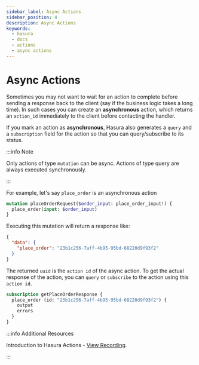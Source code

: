 ```yaml
---
sidebar_label: Async Actions
sidebar_position: 4
description: Async Actions
keywords:
  - hasura
  - docs
  - actions
  - async actions
---
```


# Async Actions

Sometimes you may not want to wait for an action to complete before
sending a response back to the client (say if the business logic takes a
long time). In such cases you can create an **asynchronous** action,
which returns an `action_id` immediately to the client before contacting
the handler.

If you mark an action as **asynchronous**, Hasura also generates a
`query` and a `subscription` field for the action so that you can
query/subscribe to its status.

:::info Note

Only actions of type `mutation` can be async. Actions of type query are
always executed synchronously.

:::

For example, let's say `place_order` is an asynchronous action

```graphql
mutation placeOrderRequest($order_input: place_order_input!) {
  place_order(input: $order_input)
}
```

Executing this mutation will return a response like:

```json
{
  "data": {
    "place_order": "23b1c256-7aff-4b95-95bd-68220d9f93f2"
  }
}
```

The returned `uuid` is the `action id` of the async action. To get the
actual response of the action, you can `query` or `subscribe` to the
action using this `action id`.

```graphql
subscription getPlaceOrderResponse {
  place_order (id: "23b1c256-7aff-4b95-95bd-68220d9f93f2") {
    output
    errors
  }
}
```

:::info Additional Resources

Introduction to Hasura Actions - [View
Recording](https://hasura.io/events/webinar/hasura-actions/?pg=docs&plcmt=body&cta=view-recording&tech=).

:::
